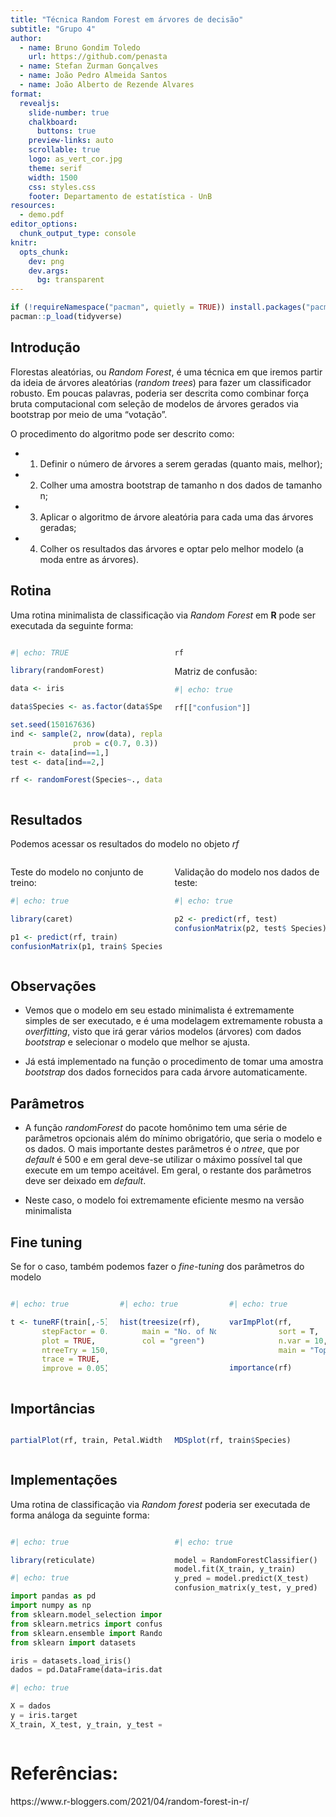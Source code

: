 ```yaml
---
title: "Técnica Random Forest em árvores de decisão"
subtitle: "Grupo 4"
author:
  - name: Bruno Gondim Toledo
    url: https://github.com/penasta
  - name: Stefan Zurman Gonçalves
  - name: João Pedro Almeida Santos
  - name: João Alberto de Rezende Alvares
format:
  revealjs: 
    slide-number: true
    chalkboard: 
      buttons: true
    preview-links: auto
    scrollable: true
    logo: as_vert_cor.jpg
    theme: serif
    width: 1500
    css: styles.css
    footer: Departamento de estatística - UnB
resources:
  - demo.pdf
editor_options: 
  chunk_output_type: console
knitr:
  opts_chunk:
    dev: png
    dev.args:
      bg: transparent
---
```


```r
if (!requireNamespace("pacman", quietly = TRUE)) install.packages("pacman")
pacman::p_load(tidyverse)
```

## Introdução

Florestas aleatórias, ou *Random Forest*, é uma técnica em que iremos partir da ideia de árvores aleatórias (*random trees*) para fazer um classificador robusto. Em poucas palavras, poderia ser descrita como combinar força bruta computacional com seleção de modelos de árvores gerados via bootstrap por meio de uma "votação".

O procedimento do algoritmo pode ser descrito como:

::: incremental
- 1. Definir o número de árvores a serem geradas (quanto mais, melhor);
- 2. Colher uma amostra bootstrap de tamanho n dos dados de tamanho n;
- 3. Aplicar o algoritmo de árvore aleatória para cada uma das árvores geradas;
- 4. Colher os resultados das árvores e optar pelo melhor modelo (a moda entre as árvores).
:::

## Rotina

Uma rotina minimalista de classificação via *Random Forest* em **R** pode ser executada da seguinte forma:


::: columns

::: {.column width="50%"}

```r
#| echo: TRUE

library(randomForest)

data <- iris

data$Species <- as.factor(data$Species)

set.seed(150167636)
ind <- sample(2, nrow(data), replace = TRUE,
              prob = c(0.7, 0.3))
train <- data[ind==1,]
test <- data[ind==2,]

rf <- randomForest(Species~., data=train, proximity=TRUE)

```

:::

::: {.column width="50%"}

```r
rf
```

Matriz de confusão:

```r
#| echo: true

rf[["confusion"]]
```

:::

:::

## Resultados

Podemos acessar os resultados do modelo no objeto *rf*

::: columns

::: {.column width="50%"}

Teste do modelo no conjunto de treino:

```r
#| echo: true

library(caret)

p1 <- predict(rf, train)
confusionMatrix(p1, train$ Species)
```

:::

::: {.column width="50%"}

Validação do modelo nos dados de teste:

```r
#| echo: true

p2 <- predict(rf, test)
confusionMatrix(p2, test$ Species)

```

:::
:::

## Observações

- Vemos que o modelo em seu estado minimalista é extremamente simples de ser executado, e é uma modelagem extremamente robusta a *overfitting*, visto que irá gerar vários modelos (árvores) com dados *bootstrap* e selecionar o modelo que melhor se ajusta.

- Já está implementado na função o procedimento de tomar uma amostra *bootstrap* dos dados fornecidos para cada árvore automaticamente.

## Parâmetros

- A função *randomForest* do pacote homônimo tem uma série de parâmetros opcionais além do mínimo obrigatório, que seria o modelo e os dados. O mais importante destes parâmetros é o *ntree*, que por *default* é 500 e em geral deve-se utilizar o máximo possível tal que execute em um tempo aceitável. Em geral, o restante dos parâmetros deve ser deixado em *default*.

- Neste caso, o modelo foi extremamente eficiente mesmo na versão minimalista

## Fine tuning

Se for o caso, também podemos fazer o *fine-tuning* dos parâmetros do modelo

::: columns

::: {.column width="33%"}


```r
#| echo: true

t <- tuneRF(train[,-5], train[,5],
       stepFactor = 0.5,
       plot = TRUE,
       ntreeTry = 150,
       trace = TRUE,
       improve = 0.05)

```
:::
::: {.column width="33%"}
```r
#| echo: true

hist(treesize(rf),
     main = "No. of Nodes for the Trees",
     col = "green")

```

:::
::: {.column width="33%"}

```r
#| echo: true

varImpPlot(rf,
           sort = T,
           n.var = 10,
           main = "Top 10 - Variable Importance")

importance(rf)

```


:::
:::

## Importâncias

::: columns

::: {.column width="50%"}

```r
partialPlot(rf, train, Petal.Width, "setosa")
```


:::

::: {.column width="50%"}

```r
MDSplot(rf, train$Species)
```


:::

:::


## Implementações

Uma rotina de classificação via *Random forest* poderia ser executada de forma análoga da seguinte forma:

::: columns

::: {.column width="50%"}

```r
#| echo: true

library(reticulate)
```

```python
#| echo: true

import pandas as pd
import numpy as np
from sklearn.model_selection import train_test_split
from sklearn.metrics import confusion_matrix
from sklearn.ensemble import RandomForestClassifier
from sklearn import datasets

iris = datasets.load_iris()
dados = pd.DataFrame(data=iris.data, columns=iris.feature_names)
```

```python
#| echo: true

X = dados
y = iris.target
X_train, X_test, y_train, y_test = train_test_split(X, y, test_size=0.3)
```

:::

::: {.column width="50%"}

```python
#| echo: true

model = RandomForestClassifier()
model.fit(X_train, y_train)
y_pred = model.predict(X_test)
confusion_matrix(y_test, y_pred)
```

:::
:::

# Referências:

https://www.r-bloggers.com/2021/04/random-forest-in-r/